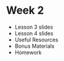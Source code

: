 # Week 2

- <Link to="/week-2/lesson-3">Lesson 3 slides</Link>
- <Link to="/week-2/lesson-4">Lesson 4 slides</Link>
- Useful Resources
- Bonus Materials
- Homework

